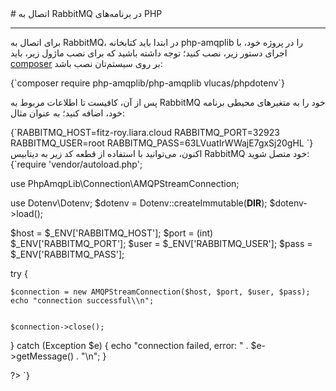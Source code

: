 

<Layout>
<Head>
<title>مستندات اتصال به RabbitMQ در پلتفرم PHP - لیارا</title>
<meta property="og:title" content="مستندات خدمات رایانش ابری لیارا" />
<meta property="og:description" content="مستندات قدم به قدم اتصال به پیام‌رسان RabbitMQ در PHP"  />
<meta property="og:image" content="https://files.liara.ir/liara/logos/liara-poster.jpg" />
</Head>
# اتصال به RabbitMQ در برنامه‌های PHP
<hr className="mb-2" />

برای اتصال به  RabbitMQ، در ابتدا باید کتابخانه <Important>php-amqplib</Important> را در پروژه خود، با اجرای دستور زیر، نصب کنید؛ توجه داشته باشید 
که برای نصب ماژول زیر، باید <a href="https://getcomposer.org/" className="text-[#2196f3]">composer</a> بر روی سیستم‌تان نصب باشد:

<div className="h-2" />
    <div dir='ltr'>
    <Highlight className="bash">
        {`composer require php-amqplib/php-amqplib vlucas/phpdotenv`}
    </Highlight>
    </div>
<div className="h-2" />

پس از آن، کافیست تا 
اطلاعات مربوط به RabbitMQ خود را 
به متغیرهای محیطی برنامه خود، اضافه کنید؛ به عنوان مثال:

<div className="h-2" />
    <div dir='ltr'>
    <Highlight className="bash">
        {`RABBITMQ_HOST=fitz-roy.liara.cloud
RABBITMQ_PORT=32923
RABBITMQ_USER=root
RABBITMQ_PASS=63LVuatIrWWajE7gxSj20gHL
`}
    </Highlight>
    </div>
<div className="h-2" />
اکنون، می‌توانید با استفاده از قطعه کد زیر به دیتابیس RabbitMQ خود متصل شوید:

<div className="h-2" />
    <div dir='ltr'>
    <Highlight className="php">
        {`<?php

require 'vendor/autoload.php';

use PhpAmqpLib\\Connection\\AMQPStreamConnection;

use Dotenv\\Dotenv;
$dotenv = Dotenv::createImmutable(__DIR__);
$dotenv->load();

$host = $_ENV['RABBITMQ_HOST'];
$port = (int) $_ENV['RABBITMQ_PORT'];
$user = $_ENV['RABBITMQ_USER'];
$pass = $_ENV['RABBITMQ_PASS'];

try {
    
    $connection = new AMQPStreamConnection($host, $port, $user, $pass);
    echo "connection successful\\n";

    
    $connection->close();
} catch (Exception $e) {
    echo "connection failed, error: " . $e->getMessage() . "\\n";
}

?>
`}
    </Highlight>
    </div>
<div className="h-2" />



</Layout>